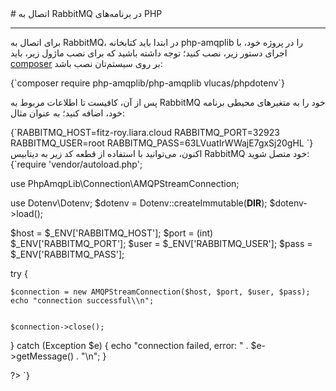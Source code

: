 

<Layout>
<Head>
<title>مستندات اتصال به RabbitMQ در پلتفرم PHP - لیارا</title>
<meta property="og:title" content="مستندات خدمات رایانش ابری لیارا" />
<meta property="og:description" content="مستندات قدم به قدم اتصال به پیام‌رسان RabbitMQ در PHP"  />
<meta property="og:image" content="https://files.liara.ir/liara/logos/liara-poster.jpg" />
</Head>
# اتصال به RabbitMQ در برنامه‌های PHP
<hr className="mb-2" />

برای اتصال به  RabbitMQ، در ابتدا باید کتابخانه <Important>php-amqplib</Important> را در پروژه خود، با اجرای دستور زیر، نصب کنید؛ توجه داشته باشید 
که برای نصب ماژول زیر، باید <a href="https://getcomposer.org/" className="text-[#2196f3]">composer</a> بر روی سیستم‌تان نصب باشد:

<div className="h-2" />
    <div dir='ltr'>
    <Highlight className="bash">
        {`composer require php-amqplib/php-amqplib vlucas/phpdotenv`}
    </Highlight>
    </div>
<div className="h-2" />

پس از آن، کافیست تا 
اطلاعات مربوط به RabbitMQ خود را 
به متغیرهای محیطی برنامه خود، اضافه کنید؛ به عنوان مثال:

<div className="h-2" />
    <div dir='ltr'>
    <Highlight className="bash">
        {`RABBITMQ_HOST=fitz-roy.liara.cloud
RABBITMQ_PORT=32923
RABBITMQ_USER=root
RABBITMQ_PASS=63LVuatIrWWajE7gxSj20gHL
`}
    </Highlight>
    </div>
<div className="h-2" />
اکنون، می‌توانید با استفاده از قطعه کد زیر به دیتابیس RabbitMQ خود متصل شوید:

<div className="h-2" />
    <div dir='ltr'>
    <Highlight className="php">
        {`<?php

require 'vendor/autoload.php';

use PhpAmqpLib\\Connection\\AMQPStreamConnection;

use Dotenv\\Dotenv;
$dotenv = Dotenv::createImmutable(__DIR__);
$dotenv->load();

$host = $_ENV['RABBITMQ_HOST'];
$port = (int) $_ENV['RABBITMQ_PORT'];
$user = $_ENV['RABBITMQ_USER'];
$pass = $_ENV['RABBITMQ_PASS'];

try {
    
    $connection = new AMQPStreamConnection($host, $port, $user, $pass);
    echo "connection successful\\n";

    
    $connection->close();
} catch (Exception $e) {
    echo "connection failed, error: " . $e->getMessage() . "\\n";
}

?>
`}
    </Highlight>
    </div>
<div className="h-2" />



</Layout>